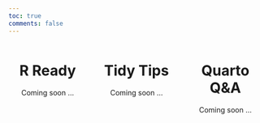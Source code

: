 ```yaml
---
toc: true
comments: false
---
```


<center>

::: columns
::: {.column width="30%"}
# R Ready

Coming soon ...

:::

::: {.column width="30%"}
# Tidy Tips

Coming soon ... 
:::

::: {.column width="30%"}
# Quarto Q&A

Coming soon ...
:::
:::

</center>
